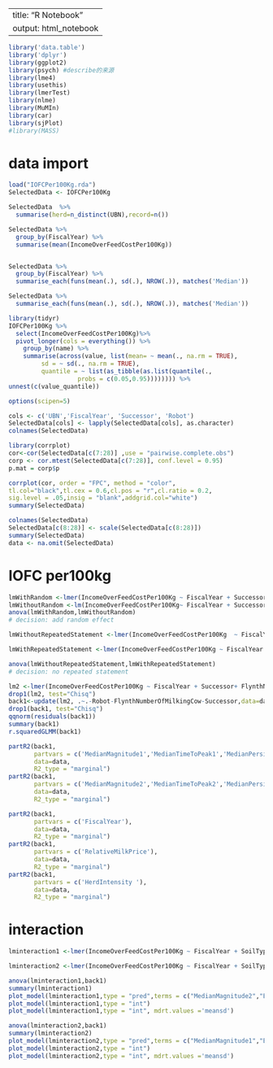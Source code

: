 
---
title: "R Notebook"
output: html_notebook
---

```{r packages}
library('data.table')
library('dplyr')
library(ggplot2)
library(psych) #describe的来源
library(lme4)
library(usethis)
library(lmerTest)
library(nlme)
library(MuMIn)
library(car)
library(sjPlot)
#library(MASS)
```

# data import
```{r}
load("IOFCPer100Kg.rda")
SelectedData <- IOFCPer100Kg
```


```{r decriptive}
SelectedData  %>% 
  summarise(herd=n_distinct(UBN),record=n())

SelectedData %>%
  group_by(FiscalYear) %>%
  summarise(mean(IncomeOverFeedCostPer100Kg))


SelectedData %>%
  group_by(FiscalYear) %>%
  summarise_each(funs(mean(.), sd(.), NROW(.)), matches('Median'))

SelectedData %>%
  summarise_each(funs(mean(.), sd(.), NROW(.)), matches('Median'))
```


```{r decriptive}
library(tidyr)
IOFCPer100Kg %>%
  select(IncomeOverFeedCostPer100Kg)%>%
  pivot_longer(cols = everything()) %>% 
    group_by(name) %>%
    summarise(across(value, list(mean= ~ mean(., na.rm = TRUE), 
         sd = ~ sd(., na.rm = TRUE), 
         quantile = ~ list(as_tibble(as.list(quantile(., 
                   probs = c(0.05,0.95)))))))) %>% 
unnest(c(value_quantile))

options(scipen=5)
```


```{r characterize catergory variables}
cols <- c('UBN','FiscalYear', 'Successor', 'Robot')
SelectedData[cols] <- lapply(SelectedData[cols], as.character)
colnames(SelectedData)
```

```{r correlation}

library(corrplot)
cor<-cor(SelectedData[c(7:28)] ,use = "pairwise.complete.obs")
corp <- cor.mtest(SelectedData[c(7:28)], conf.level = 0.95)
p.mat = corp$p

corrplot(cor, order = "FPC", method = "color",
tl.col="black",tl.cex = 0.6,cl.pos = "r",cl.ratio = 0.2,
sig.level = .05,insig = "blank",addgrid.col="white")
summary(SelectedData)
```


```{r standardization all indepent variables and remove na}
colnames(SelectedData)
SelectedData[c(8:28)] <- scale(SelectedData[c(8:28)])
summary(SelectedData)
data <- na.omit(SelectedData)
```


# IOFC per100kg
```{r random effect}
lmWithRandom <-lmer(IncomeOverFeedCostPer100Kg ~ FiscalYear + Successor+ FlynthNumberOfMilkingCow + SoilType + Robot + AverageSCCPerYear + Equity + OutsourcingYoungStockRearing  + HerdIntensity + CalvingInterval + RelativeMilkPrice + ExpansionRatePerYear  +  AverageAgeInDaysOfLivingCows + (1|UBN), data=data, REML=F)
lmWithoutRandom <-lm(IncomeOverFeedCostPer100Kg~ FiscalYear + Successor+ FlynthNumberOfMilkingCow + SoilType + Robot + AverageSCCPerYear + Equity + OutsourcingYoungStockRearing  + HerdIntensity + CalvingInterval + RelativeMilkPrice + ExpansionRatePerYear  +  AverageAgeInDaysOfLivingCows , data=data)
anova(lmWithRandom,lmWithoutRandom)
# decision: add random effect
```


```{r repeated statement}
lmWithoutRepeatedStatement <-lmer(IncomeOverFeedCostPer100Kg  ~ FiscalYear + Successor+ FlynthNumberOfMilkingCow + SoilType + Robot + AverageSCCPerYear + Equity + OutsourcingYoungStockRearing  + HerdIntensity + CalvingInterval + RelativeMilkPrice + ExpansionRatePerYear  +  AverageAgeInDaysOfLivingCows + (1|UBN), data=data, REML=F)

lmWithRepeatedStatement <-lmer(IncomeOverFeedCostPer100Kg ~ FiscalYear + Successor+ FlynthNumberOfMilkingCow + SoilType + Robot + AverageSCCPerYear + Equity + OutsourcingYoungStockRearing  + HerdIntensity + CalvingInterval + RelativeMilkPrice + ExpansionRatePerYear  +  AverageAgeInDaysOfLivingCows + (1  + as.numeric(FiscalYear)|UBN), data=data, REML=F)

anova(lmWithoutRepeatedStatement,lmWithRepeatedStatement)
# decision: no repeated statement
```



```{r}
lm2 <-lmer(IncomeOverFeedCostPer100Kg ~ FiscalYear + Successor+ FlynthNumberOfMilkingCow + SoilType + Robot + AverageSCCPerYear + Equity + OutsourcingYoungStockRearing  + HerdIntensity + CalvingInterval + RelativeMilkPrice + ExpansionRatePerYear  +  AverageAgeInDaysOfLivingCows + (1|UBN)+ MedianMagnitude1 +MedianTimeToPeak1+MedianPersistence1+MedianMagnitude2 +MedianTimeToPeak2+MedianPersistence2, data=data, REML=F)
drop1(lm2, test="Chisq")
back1<-update(lm2, .~.-Robot-FlynthNumberOfMilkingCow-Successor,data=data) 
drop1(back1, test="Chisq")
qqnorm(residuals(back1))
summary(back1)
r.squaredGLMM(back1)

partR2(back1,
       partvars = c('MedianMagnitude1','MedianTimeToPeak1','MedianPersistence1'),
       data=data,
       R2_type = "marginal")
partR2(back1,
       partvars = c('MedianMagnitude2','MedianTimeToPeak2','MedianPersistence2'),
       data=data,
       R2_type = "marginal")

partR2(back1,
       partvars = c('FiscalYear'),
       data=data,
       R2_type = "marginal")
partR2(back1,
       partvars = c('RelativeMilkPrice'),
       data=data,
       R2_type = "marginal")
partR2(back1,
       partvars = c('HerdIntensity '),
       data=data,
       R2_type = "marginal")
```


# interaction

```{r M3 median interaction}
lminteraction1 <-lmer(IncomeOverFeedCostPer100Kg ~ FiscalYear + SoilType  + AverageSCCPerYear + Equity + OutsourcingYoungStockRearing  + HerdIntensity + CalvingInterval + RelativeMilkPrice + ExpansionRatePerYear  +  AverageAgeInDaysOfLivingCows + (1|UBN)+ MedianMagnitude1 +MedianTimeToPeak1+MedianPersistence1+MedianMagnitude2 +MedianTimeToPeak2+MedianPersistence2 + MedianMagnitude1*ExpansionRatePerYear + MedianMagnitude2*ExpansionRatePerYear , data=data, REML=F)

lminteraction2 <-lmer(IncomeOverFeedCostPer100Kg ~ FiscalYear + SoilType  + AverageSCCPerYear + Equity + OutsourcingYoungStockRearing  + HerdIntensity + CalvingInterval + RelativeMilkPrice + ExpansionRatePerYear  +  AverageAgeInDaysOfLivingCows + (1|UBN)+ MedianMagnitude1 +MedianTimeToPeak1+MedianPersistence1+MedianMagnitude2 +MedianTimeToPeak2+MedianPersistence2 + MedianMagnitude1*ExpansionRatePerYear  , data=data, REML=F)

anova(lminteraction1,back1)
summary(lminteraction1)
plot_model(lminteraction1,type = "pred",terms = c("MedianMagnitude2","ExpansionRatePerYear"))
plot_model(lminteraction1,type = "int")
plot_model(lminteraction1,type = "int", mdrt.values ='meansd')

anova(lminteraction2,back1)
summary(lminteraction2)
plot_model(lminteraction2,type = "pred",terms = c("MedianMagnitude1","ExpansionRatePerYear"))
plot_model(lminteraction2,type = "int")
plot_model(lminteraction2,type = "int", mdrt.values ='meansd')
```